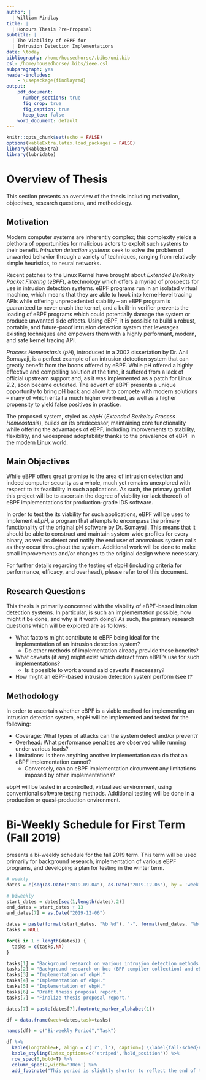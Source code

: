 ```yaml
---
author: |
  | William Findlay
title: |
  | Honours Thesis Pre-Proposal
subtitle: |
  | The Viability of eBPF for
  | Intrusion Detection Implementations
date: \today
bibliography: /home/housedhorse/.bibs/uni.bib
csl: /home/housedhorse/.bibs/ieee.csl
subparagraph: yes
header-includes:
    - \usepackage{findlayrmd}
output:
    pdf_document:
      number_sections: true
      fig_crop: true
      fig_caption: true
      keep_tex: false
    word_document: default
---
```

```r
knitr::opts_chunk$set(echo = FALSE)
options(kableExtra.latex.load_packages = FALSE)
library(kableExtra)
library(lubridate)
```
\pagestyle{fancy}
\thispagestyle{plain}
\counterwithin{lstlisting}{section}
\includepdf{cover-page-filled.pdf}
\renewcommand{\maketitle}{\oldmaketitle}
\setcounter{page}{1}
\maketitle

# Overview of Thesis

This section presents an overview of the thesis including motivation, objectives, research questions,
and methodology.

## Motivation

Modern computer systems are inherently complex; this complexity yields a plethora of opportunities for malicious actors
to exploit such systems to their benefit. *Intrusion detection systems* seek to solve the problem of unwanted behavior
through a variety of techniques, ranging from relatively simple heuristics, to neural networks.

Recent patches to the Linux Kernel have brought about *Extended Berkeley Packet Filtering* (*eBPF*), a technology
which offers a myriad of prospects for use in intrusion detection systems. eBPF programs run in an isolated virtual machine,
which means that they are able to hook into kernel-level tracing APIs while offering unprecedented stability -- an eBPF program
is guaranteed to never crash the kernel, and a built-in verifier prevents the loading of eBPF programs which could potentially damage
the system or produce unwanted side effects.
Using eBPF, it is possible to build a robust, portable, and future-proof intrusion detection system that leverages existing
techniques and empowers them with a highly performant, modern, and safe kernel tracing API.

*Process Homeostasis* (*pH*), introduced in a 2002 dissertation by Dr. Anil Somayaji, is a perfect example of
an intrusion detection system that can greatly benefit from the boons offered by eBPF. While pH offered a highly effective
and compelling solution at the time, it suffered from a lack of official upstream support and, as it was implemented as a patch for Linux 2.2,
soon became outdated. The advent of eBPF presents a unique opportunity to bring pH back and allow it to compete with
modern solutions -- many of which entail a much higher overhead, as well as a higher propensity to yield false positives in practice.

The proposed system, styled as *ebpH* (*Extended Berkeley Process Homeostasis*), builds on its predecessor, maintaining core functionality
while offering the advantages of eBPF, including improvements to stability, flexibility, and widespread adoptability thanks to
the prevalence of eBPF in the modern Linux world.

## Main Objectives

While eBPF offers great promise to the area of intrusion detection and indeed computer security as a whole,
much yet remains unexplored with respect to its feasibility in such applications. As such, the primary goal of
this project will be to ascertain the degree of viability (or lack thereof) of eBPF implementations for production-grade
IDS software.

In order to test the its viability for such applications, eBPF will be used to implement *ebpH*, a program that attempts to
encompass the primary functionality of the original pH software by Dr. Somayaji. This means that it should be able
to construct and maintain system-wide profiles for every binary, as well as detect and notify the end user of anomalous system
calls as they occur throughout the system. Additional work will be done to make small improvements and/or changes to
the original design where necessary.

For further details regarding the testing of ebpH (including criteria for performance, efficacy, and overhead), please refer to \autoref{methodology} of this document.

## Research Questions

This thesis is primarily concerned with the viability of eBPF-based intrusion detection systems.
In particular, is such an implementation possible, how might it be done, and why is it worth doing?
As such, the primary research questions which will be explored are as follows:

- What factors might contribute to eBPF being ideal for the implementation of an intrusion detection system?
  - Do other methods of implementation already provide these benefits?
- What caveats (if any) might exist which detract from eBPF's use for such implementations?
  - Is it possible to work around said caveats if necessary?
- How might an eBPF-based intrusion detection system perform (see \autoref{methodology})?

## Methodology

In order to ascertain whether eBPF is a viable method for implementing an intrusion detection system,
ebpH will be implemented and tested for the following:

- Coverage: What types of attacks can the system detect and/or prevent?
- Overhead: What performance penalties are observed while running under various loads?
- Limitations: Is there anything another implementation can do that an eBPF implementation cannot?
  - Conversely, can an eBPF implementation circumvent any limitations imposed by other implementations?

ebpH will be tested in a controlled, virtualized environment, using conventional software testing methods.
Additional testing will be done in a production or quasi-production environment.

# Bi-Weekly Schedule for First Term (Fall 2019)

\autoref{fall-sched} presents a bi-weekly schedule for the fall 2019 term. This term will be used
primarily for background research, implementation of various eBPF programs, and developing a plan for testing in the winter term.

<!-- print table for bi-weekly fall schedule -->

```r
# weekly
dates = c(seq(as.Date("2019-09-04"), as.Date("2019-12-06"), by = 'week'))

# biweekly
start_dates = dates[seq(1,length(dates),2)]
end_dates = start_dates + 13
end_dates[7] = as.Date("2019-12-06")

dates = paste(format(start_dates, "%b %d"), "-", format(end_dates, "%b %d, %Y"))
tasks = NULL

for(i in 1 : length(dates)) {
  tasks = c(tasks,NA)
}

tasks[1] = "Background research on various intrusion detection methods."
tasks[2] = "Background research on bcc (BPF compiler collection) and eBPF."
tasks[3] = "Implementation of ebpH."
tasks[4] = "Implementation of ebpH."
tasks[5] = "Implementation of ebpH."
tasks[6] = "Draft thesis proposal report."
tasks[7] = "Finalize thesis proposal report."

dates[7] = paste(dates[7],footnote_marker_alphabet(1))

df = data.frame(week=dates,task=tasks)

names(df) = c("Bi-weekly Period","Task")

df %>%
  kable(longtable=F, align = c('r','l'), caption=('\\label{fall-sched}A bi-weekly schedule for the fall 2019 term.'), escape=F) %>%
  kable_styling(latex_options=c('striped','hold_position')) %>%
  row_spec(0,bold=T) %>%
  column_spec(2,width='30em') %>%
  add_footnote("This period is slightly shorter to reflect the end of the term.")
```
